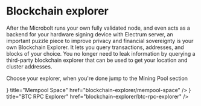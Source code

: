 

# Blockchain explorer

After the Microbolt runs your own fully validated node, and even acts as a
backend for your hardware signing device with Electrum server, an
important puzzle piece to improve privacy and financial sovereignty is your own
Blockchain Explorer.
It lets you query transactions, addresses, and blocks of your choice.
You no longer need to leak information by querying a third-party blockchain
explorer that can be used to get your location and cluster addresses.

Choose your explorer, when you're done jump to the Mining Pool section

<Cards>
    <Cards.Card
        icon={<FaSwimmingPool />}
        title="Mempool Space"
        href="blockchain-explorer/mempool-space"
    />
    <Cards.Card
        icon={<SiGooglemaps />}
        title="BTC RPC Explorer"
        href="blockchain-explorer/btc-rpc-explorer"
    />
</Cards>